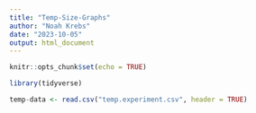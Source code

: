 ```yaml
---
title: "Temp-Size-Graphs"
author: "Noah Krebs"
date: "2023-10-05"
output: html_document
---
```


```r
knitr::opts_chunk$set(echo = TRUE)
```

```r
library(tidyverse)

```

```r
temp-data <- read.csv("temp.experiment.csv", header = TRUE)
```

